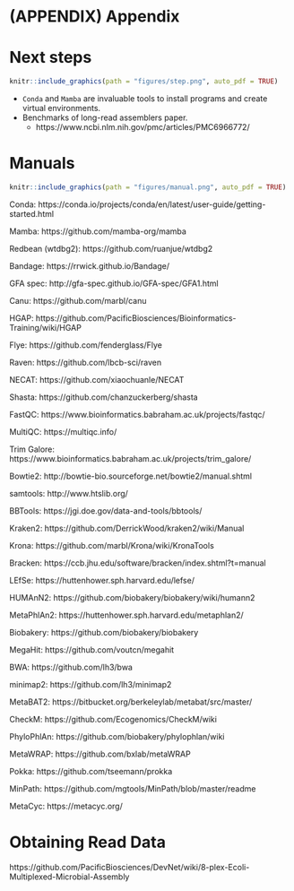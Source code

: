 # (APPENDIX) Appendix {-}

# Next steps{#nextsteps}
```r
knitr::include_graphics(path = "figures/step.png", auto_pdf = TRUE)
``` 

- `Conda` and `Mamba` are invaluable tools to install programs and create virtual environments.
- Benchmarks of long-read assemblers paper.
   - https://www.ncbi.nlm.nih.gov/pmc/articles/PMC6966772/




# Manuals{#manuals}
```r
knitr::include_graphics(path = "figures/manual.png", auto_pdf = TRUE)
``` 

Conda: https://conda.io/projects/conda/en/latest/user-guide/getting-started.html

Mamba: https://github.com/mamba-org/mamba

Redbean (wtdbg2): https://github.com/ruanjue/wtdbg2

Bandage: https://rrwick.github.io/Bandage/

GFA spec: http://gfa-spec.github.io/GFA-spec/GFA1.html

Canu: https://github.com/marbl/canu

HGAP: https://github.com/PacificBiosciences/Bioinformatics-Training/wiki/HGAP

Flye: https://github.com/fenderglass/Flye

Raven: https://github.com/lbcb-sci/raven

NECAT: https://github.com/xiaochuanle/NECAT

Shasta: https://github.com/chanzuckerberg/shasta



FastQC: https://www.bioinformatics.babraham.ac.uk/projects/fastqc/

MultiQC: https://multiqc.info/

Trim Galore: https://www.bioinformatics.babraham.ac.uk/projects/trim_galore/

Bowtie2: http://bowtie-bio.sourceforge.net/bowtie2/manual.shtml

samtools: http://www.htslib.org/

BBTools: https://jgi.doe.gov/data-and-tools/bbtools/

Kraken2: https://github.com/DerrickWood/kraken2/wiki/Manual

Krona: https://github.com/marbl/Krona/wiki/KronaTools

Bracken: https://ccb.jhu.edu/software/bracken/index.shtml?t=manual

LEfSe: https://huttenhower.sph.harvard.edu/lefse/

HUMAnN2: https://github.com/biobakery/biobakery/wiki/humann2

MetaPhlAn2: https://huttenhower.sph.harvard.edu/metaphlan2/

Biobakery: https://github.com/biobakery/biobakery

MegaHit: https://github.com/voutcn/megahit

BWA: https://github.com/lh3/bwa

minimap2: https://github.com/lh3/minimap2

MetaBAT2: https://bitbucket.org/berkeleylab/metabat/src/master/

CheckM: https://github.com/Ecogenomics/CheckM/wiki

PhyloPhlAn: https://github.com/biobakery/phylophlan/wiki

MetaWRAP: https://github.com/bxlab/metaWRAP

Pokka: https://github.com/tseemann/prokka

MinPath: https://github.com/mgtools/MinPath/blob/master/readme

MetaCyc: https://metacyc.org/

# Obtaining Read Data

https://github.com/PacificBiosciences/DevNet/wiki/8-plex-Ecoli-Multiplexed-Microbial-Assembly

